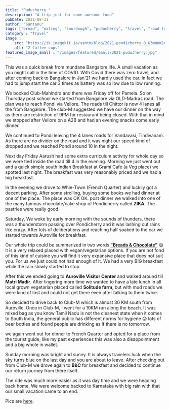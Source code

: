```yaml
---
title: "Puducherry "
description: "A trip just for some awesome food"
pubDate: 2021-08-31
author: "Santanu"
tags: ["bread", "eating", "sourdough", "puducherry", "travel", "road travel"]
category : "Travel"
image :
    src: "https://ik.imagekit.io/santm/blog/2021-pondicherry_0_G3mWnW2q.webp"
    alt: "2 Coffee cups"
featured_image_small : "/images/featured/small/2021-puducherry.jpg"
---
```

This was a quick break from mundane Bangalore life. A small vacation as you might call in the time of COVID. With Covid there was zero travel, and after coming back to Bangalore in Jan'21 we hardly used the car. In fact we had to jump start the car 3 times as battery was so low due to low running.

We booked Club-Mahindra and there was Friday off for Pamela. So on Thursday post school we started from Bangalore via OLD-Madras road. The plan was to reach Pondi via Vellore.  The roads till Chittor is now 4 lanes all the from Bangalore. The club-M suggested we have our dinner on the way as there are restriction of 9PM for restaurant being closed. With that in mind we stopped after Vellore on a A2B and had an evening snacks come early dinner.

We continued to Pondi leaving the 4 lanes roads for Vandavasi, Tindivanam. As there are no divider on the road and it was night our speed kind of dropped and we reached Pondi around 10 in the night.

Next day Friday Aarush had some extra curriculum activity for whole day so we were tied inside the road till 4 in the evening. Morning we just went out and a quick simple south Indian Breakfast at Grami Cafe (a Veg place) we spotted last night. The breakfast was very reasonably  priced and we had a big breakfast.

In the evening we drove to Whie-Town (French Quarter) and luckily got a decent parking. After some strolling, buying some books we had dinner at one of the place. The place was OK OK. post dinner we walked into one of the many famous chocolate/cake shop of Pondicherry called **ZIKA**. The pastries were really good. 

Saturday, We woke by early morning with the sounds of thunders, there was a thunderstorm passing over Pondicherry and it was lashing out rains like crazy. After lots of deliberations and reaching half soaked to the car we started towards Auroville for breakfast.

Our whole trip could be summarized in two words [**"Breads & Chocolate"**](https://www.instagram.com/breadandchocolate_india/) :smile: it is a very relaxed placed with vegan/vegetarian options. If you are not fond of this kind of cuisine you will find it very expansive place that does not suit you. For us we just could not had enough of it. We had a very  BIG breakfast while the rain slowly started to stop.

After this we ended going to **Auroville Visitor Center** and walked around till **Matri Madir**. After lingering more time we wanted to have a late lunch in all local grown vegetarian placed called **Solitude farm**, but with mud roads we were kind of lost and could not get there even after talking to them twice.

So decided to drive back to Club-M which is almost 30 KM south from Auroville. Once in Club-M, I went for a 10KM run along the beach. It was mixed bag as you know Tamil Nadu is not the cleanest state when it comes to South India, the general public has different norms for hygiene :rage: lots of beer bottles and found people are drinking as if there is no tomorrow.

we again went out for dinner to French Quarter and opted for a place from the tourist guide, like my past experiences this was also a disappointment and a big whole in wallet.

Sunday morning was bright and sunny.  It is always travelers luck when the sky turns blue on the last day and you are about to leave.
After checking out from Club-M we drove again to **B&C** for breakfast and decided to continue our return journey from there itself. 

The ride was much more easier as it was day time and we were heading back home. We were welcome backed to Karnataka with big rain with that our small vacation came to an end. 

Pics are [here](https://photos.app.goo.gl/igXngL8p2Bp5qEjw9). 
